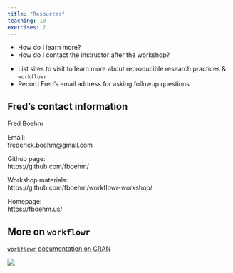 ```yaml
---
title: "Resources"
teaching: 10
exercises: 2
---
```


:::::::::::::::::::::::::::::::::::::: questions 

- How do I learn more?  
- How do I contact the instructor after the workshop?   


::::::::::::::::::::::::::::::::::::::::::::::::

::::::::::::::::::::::::::::::::::::: objectives
  
- List sites to visit to learn more about reproducible research practices & `workflowr`    
- Record Fred's email address for asking followup questions  




::::::::::::::::::::::::::::::::::::::::::::::::

## Fred's contact information

Fred Boehm   

Email:   
frederick.boehm@gmail.com   

Github page:  
https://github.com/fboehm/   

Workshop materials:  
https://github.com/fboehm/workflowr-workshop/    

Homepage:   
https://fboehm.us/   

## More on `workflowr`  


[`workflowr` documentation on CRAN](https://cran.r-project.org/web/packages/workflowr/vignettes/wflow-01-getting-started.html#deploy-the-website)    

![](screenshot.png)







